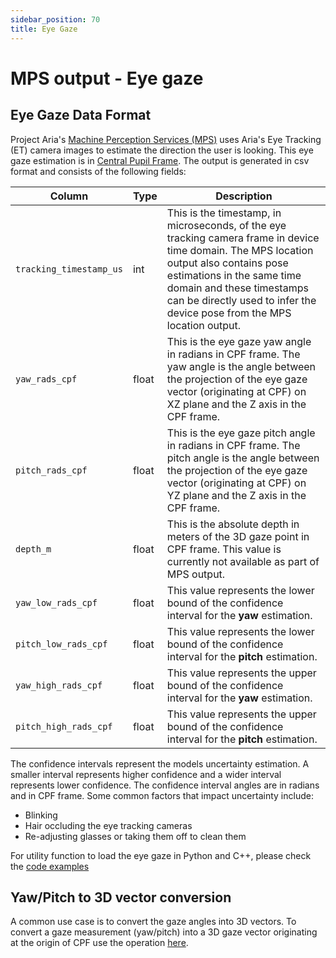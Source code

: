```yaml
---
sidebar_position: 70
title: Eye Gaze
---
```


# MPS output - Eye gaze

## Eye Gaze Data Format

Project Aria's [Machine Perception Services (MPS)](/docs/ARK/mps) uses Aria's Eye Tracking (ET) camera images to estimate the direction the user is looking. This eye gaze estimation is in [Central Pupil Frame](/docs/data_formats/coordinate_convention/3d_coordinate_frame_convention#the-nominal-central-pupil-frame-cpf). The output is generated in csv format and consists of the following fields:

|**Column**	|Type	|Description	|
|---	|---	|---	|
|`tracking_timestamp_us`	|int	|This is the timestamp, in microseconds, of the eye tracking camera frame in device time domain. The MPS location output also contains pose estimations in the same time domain and these timestamps can be directly used to infer the device pose from the MPS location output.	|
|`yaw_rads_cpf`	|float	|This is the eye gaze yaw angle in radians in CPF frame. The yaw angle is the angle between the projection of the eye gaze vector (originating at CPF) on XZ plane and the Z axis in the CPF frame.	|
|`pitch_rads_cpf`	|float	|This is the eye gaze pitch angle in radians in CPF frame. The pitch angle is the angle between the projection of the eye gaze vector (originating at CPF) on YZ plane and the Z axis in the CPF frame.	|
|`depth_m`	|float	|This is the absolute depth in meters of the 3D gaze point in CPF frame. This value is currently not available as part of MPS output.	|
|`yaw_low_rads_cpf`	|float	|This value represents the lower bound of the confidence interval for the **yaw** estimation.	|
|`pitch_low_rads_cpf`	|float	|This value represents the lower bound of the confidence interval for the **pitch** estimation.	|
|`yaw_high_rads_cpf`	|float	|This value represents the upper bound of the confidence interval for the **yaw** estimation.	|
|`pitch_high_rads_cpf`	|float	|This value represents the upper bound of the confidence interval for the **pitch** estimation.	|

The confidence intervals represent the models uncertainty estimation. A smaller interval represents higher confidence and a wider interval represents lower confidence. The confidence interval angles are in radians and in CPF frame.
Some common factors that impact uncertainty include:

* Blinking
* Hair occluding the eye tracking cameras
* Re-adjusting glasses or taking them off to clean them

For utility function to load the eye gaze in Python and C++, please check the [code examples](/docs/data_utilities/core_code_snippets/mps#eye-gaze)

## Yaw/Pitch to 3D vector conversion

A common use case is to convert the gaze angles into 3D vectors. To convert a gaze measurement (yaw/pitch) into a 3D gaze vector originating at the origin of CPF use the operation [here](https://github.com/facebookresearch/projectaria_tools/blob/main/core/mps/EyeGazeReader.h#L40).
